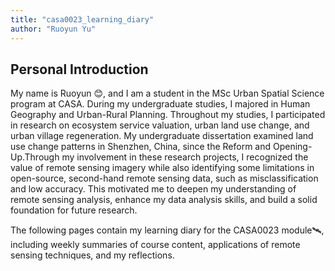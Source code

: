 ```yaml
---
title: "casa0023_learning_diary"
author: "Ruoyun Yu"
---
```


## **Personal Introduction**

My name is Ruoyun 😊, and I am a student in the MSc Urban Spatial Science program at CASA. During my undergraduate studies, I majored in Human Geography and Urban-Rural Planning. Throughout my studies, I participated in research on ecosystem service valuation, urban land use change, and urban village regeneration. My undergraduate dissertation examined land use change patterns in Shenzhen, China, since the Reform and Opening-Up.Through my involvement in these research projects, I recognized the value of remote sensing imagery while also identifying some limitations in open-source, second-hand remote sensing data, such as misclassification and low accuracy. This motivated me to deepen my understanding of remote sensing analysis, enhance my data analysis skills, and build a solid foundation for future research.

The following pages contain my learning diary for the CASA0023 module🛰️, including weekly summaries of course content, applications of remote sensing techniques, and my reflections.
